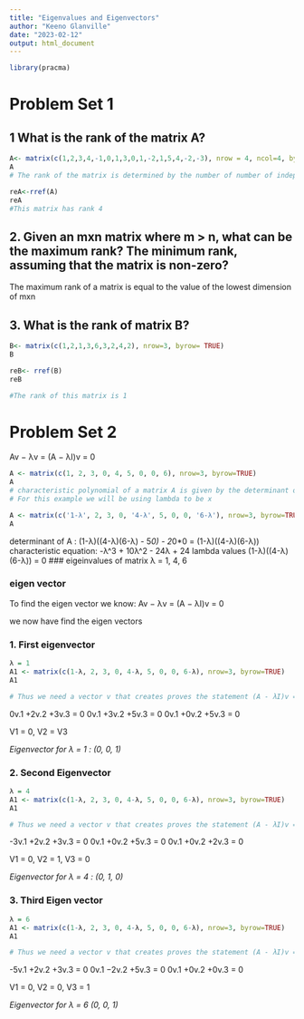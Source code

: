 ---
title: "Eigenvalues and Eigenvectors"
author: "Keeno Glanville"
date: "2023-02-12"
output: html_document
---

```{r setup, include=FALSE}
library(pracma)
```

# Problem Set 1

## 1 What is the rank of the matrix A?

```{r}
A<- matrix(c(1,2,3,4,-1,0,1,3,0,1,-2,1,5,4,-2,-3), nrow = 4, ncol=4, byrow = TRUE)
A
# The rank of the matrix is determined by the number of number of independent rows. These are the non-zero rows in row echelon form

reA<-rref(A)
reA
#This matrix has rank 4
```




## 2. Given an mxn matrix where m > n, what can be the maximum rank? The minimum rank, assuming that the matrix is non-zero?
The maximum rank of a matrix is equal to the value of the lowest dimension of mxn



## 3. What is the rank of matrix B?
```{r}
B<- matrix(c(1,2,1,3,6,3,2,4,2), nrow=3, byrow= TRUE)
B

reB<- rref(B)
reB

#The rank of this matrix is 1
```



# Problem Set 2

Av − λv = (A − λI)v = 0
```{r}
A <- matrix(c(1, 2, 3, 0, 4, 5, 0, 0, 6), nrow=3, byrow=TRUE)
A
# characteristic polynomial of a matrix A is given by the determinant of A- lambda * Identity matrix 
# For this example we will be using lambda to be x

A <- matrix(c('1-λ', 2, 3, 0, '4-λ', 5, 0, 0, '6-λ'), nrow=3, byrow=TRUE)
A

```
 determinant of A : (1-λ)((4-λ)(6-λ) - 5*0) - 2*0*0 = (1-λ)((4-λ)(6-λ))
 characteristic equation: -λ^3 + 10λ^2 - 24λ + 24
 lambda values (1-λ)((4-λ)(6-λ)) = 0
### eigeinvalues of matrix λ = 1, 4, 6


### eigen vector
To find the eigen vector we know:  Av − λv = (A − λI)v = 0

we now have find the eigen vectors

### 1. First eigenvector
```{r}
λ = 1
A1 <- matrix(c(1-λ, 2, 3, 0, 4-λ, 5, 0, 0, 6-λ), nrow=3, byrow=TRUE)
A1

# Thus we need a vector v that creates proves the statement (A - λI)v = 0

```
0v.1 +2v.2 +3v.3 = 0 
0v.1 +3v.2 +5v.3 = 0
0v.1 +0v.2 +5v.3 = 0

V1 = 0, V2 = V3



*Eigenvector for λ = 1 : (0, 0, 1)*






### 2. Second Eigenvector
```{r}
λ = 4
A1 <- matrix(c(1-λ, 2, 3, 0, 4-λ, 5, 0, 0, 6-λ), nrow=3, byrow=TRUE)
A1

# Thus we need a vector v that creates proves the statement (A - λI)v = 0

```
-3v.1 +2v.2 +3v.3 = 0 
0v.1 +0v.2 +5v.3 = 0
0v.1 +0v.2 +2v.3 = 0

V1 = 0, V2 = 1, V3 = 0



*Eigenvector for λ = 4 : (0, 1, 0)*






### 3. Third Eigen vector
```{r}
λ = 6
A1 <- matrix(c(1-λ, 2, 3, 0, 4-λ, 5, 0, 0, 6-λ), nrow=3, byrow=TRUE)
A1

# Thus we need a vector v that creates proves the statement (A - λI)v = 0

```
-5v.1 +2v.2 +3v.3 = 0 
0v.1 −2v.2 +5v.3 = 0
0v.1 +0v.2 +0v.3 = 0

V1 = 0, V2 = 0, V3 = 1



*Eigenvector for λ = 6  (0, 0, 1)*
















